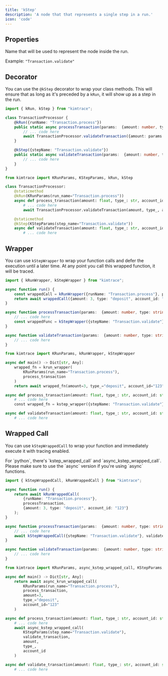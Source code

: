 ```yaml
---
title: 'kStep'
description: 'A node that that represents a single step in a run.'
icon: 'code'
---
```


## Properties

<ResponseField name="stepName" type="string" required>
Name that will be used to represent the node inside the run.

Example: `"Transaction.validate"`

</ResponseField>

## Decorator

You can use the `@kStep` decorator to wrap your class methods. This will ensure that as long as it's preceded by a `kRun`, it will show up as a step in the run.

<CodeGroup>

```typescript Typescript
import { kRun, kStep } from "kimtrace";

class TransactionProcessor {
    @kRun({runName: "Transaction.process"})
    public static async processTransaction(params:  {amount: number, type: string, account_id: string}) {
        // ... code here
        await TransactionProcessor.validateTransaction({amount: params.amount, type: params.type, account_id: params.account_id});
    }

    @kStep({stepName: "Transaction.validate"})
    public static async validateTransaction(params:  {amount: number, type: string, account_id: string}) {
        // ... code here
    }
}
```

```python Python
from kimtrace import KRunParams, KStepParams, kRun, kStep

class TransactionProcessor:
    @staticmethod
    @kRun(KRunParams(run_name="Transaction.process"))
    async def process_transaction(amount: float, type_: str, account_id: str) -> Dict[str, Any]:
        # ... code here
        await TransactionProcessor.validateTransaction(amount, type_, account_id)

    @staticmethod
    @kStep(KStepParams(step_name="Transaction.validate"))
    async def validateTransaction(amount: float, type_: str, account_id: str) -> Dict[str, Any]:
        # ... code here
```

</CodeGroup>

## Wrapper

You can use `kStepWrapper` to wrap your function calls and defer the execution until a later time. At any point you call this wrapped function, it will be traced.

<CodeGroup>

```typescript Typescript
import { kRunWrapper, kStepWrapper } from "kimtrace";

async function run() {
    const wrappedCall = kRunWrapper({runName: "Transaction.process"}, processTransaction);
    return await wrappedCall({amount: 3, type: "deposit", account_id: "123"});
}

async function processTransaction(params:  {amount: number, type: string, account_id: string}) {
    // ... code here
    const wrappedFunc = kStepWrapper({stepName: "Transaction.validate"}, validateTransaction, params);
}

async function validateTransaction(params:  {amount: number, type: string, account_id: string}) {
    // ... code here
}
```

```python Python
from kimtrace import KRunParams, kRunWrapper, kStepWrapper

async def main() -> Dict[str, Any]:
    wrapped_fn = krun_wrapper(
        KRunParams(run_name="Transaction.process"),
        process_transaction
    )
    return await wrapped_fn(amount=3, type_="deposit", account_id="123")

async def process_transaction(amount: float, type_: str, account_id: str) -> Dict[str, Any]:
    # ... code here
    const wrapped_fn = kstep_wrapper({stepName: "Transaction.validate"}, validateTransaction, amount, type_, account_id);

async def validateTransaction(amount: float, type_: str, account_id: str) -> Dict[str, Any]:
    # ... code here
```

</CodeGroup>

## Wrapped Call

You can use `kStepWrappedCall` to wrap your function and immediately execute it with tracing enabled.

<Note>
For `python`, there's `kstep_wrapped_call` and `async_kstep_wrapped_call`. Please make sure to use the `async` version if you're using `async` functions.
</Note>

<CodeGroup>

```typescript Typescript
import { kStepWrappedCall, kRunWrappedCall } from "kimtrace";

async function run() {
    return await kRunWrappedCall(
        {runName: "Transaction.process"}, 
        processTransaction,
        {amount: 3, type: "deposit", account_id: "123"}
    );
}

async function processTransaction(params:  {amount: number, type: string, account_id: string}) {
    // ... code here
    await kStepWrappedCall({stepName: "Transaction.validate"}, validateTransaction, params);
}

async function validateTransaction(params:  {amount: number, type: string, account_id: string}) {
    // ... code here
}
```

```python Python
from kimtrace import KRunParams, async_kstep_wrapped_call, KStepParams, async_krun_wrapped_call

async def main() -> Dict[str, Any]:
    return await async_krun_wrapped_call(
        KRunParams(run_name="Transaction.process"),
        process_transaction,
        amount=3,
        type_="deposit",
        account_id="123"
    )

async def process_transaction(amount: float, type_: str, account_id: str) -> Dict[str, Any]:
    # ... code here
    await async_kstep_wrapped_call(
        KStepParams(step_name="Transaction.validate"),
        validate_transaction,
        amount,
        type_,
        account_id
    )

async def validate_transaction(amount: float, type_: str, account_id: str) -> Dict[str, Any]:
    # ... code here
```

</CodeGroup>